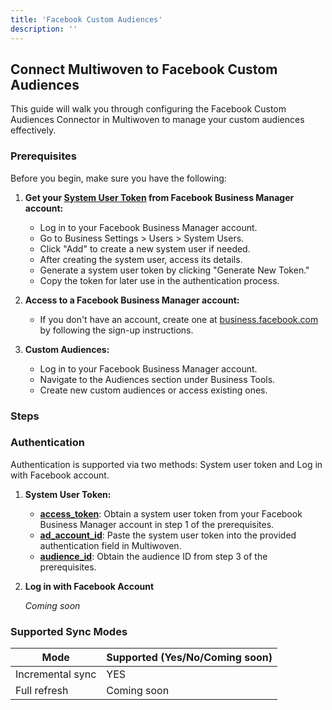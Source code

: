```yaml
---
title: 'Facebook Custom Audiences'
description: ''
---
```


## Connect Multiwoven to Facebook Custom Audiences

This guide will walk you through configuring the Facebook Custom Audiences Connector in Multiwoven to manage your custom audiences effectively.

### Prerequisites

Before you begin, make sure you have the following:

1. **Get your [System User Token](https://developers.facebook.com/docs/marketing-api/system-users/overview) from Facebook Business Manager account:**

   - Log in to your Facebook Business Manager account.
   - Go to Business Settings > Users > System Users.
   - Click "Add" to create a new system user if needed.
   - After creating the system user, access its details.
   - Generate a system user token by clicking "Generate New Token."
   - Copy the token for later use in the authentication process.

2. **Access to a Facebook Business Manager account:**

   - If you don't have an account, create one at [business.facebook.com](https://business.facebook.com/) by following the sign-up instructions.

3. **Custom Audiences:**

   - Log in to your Facebook Business Manager account.
   - Navigate to the Audiences section under Business Tools.
   - Create new custom audiences or access existing ones.

### Steps

### Authentication

Authentication is supported via two methods: System user token and Log in with Facebook account.

1. **System User Token:**

   - **[access_token](https://developers.facebook.com/docs/marketing-api/system-users/create-retrieve-update)**: Obtain a system user token from your Facebook Business Manager account in step 1 of the prerequisites.
   - **[ad_account_id](https://www.facebook.com/business/help/1492627900875762)**: Paste the system user token into the provided authentication field in Multiwoven.
   - **[audience_id](https://developers.facebook.com/docs/marketing-api/reference/custom-audience/)**: Obtain the audience ID from step 3 of the prerequisites.

2. **Log in with Facebook Account**

   *Coming soon*

### Supported Sync Modes 

| Mode            | Supported (Yes/No/Coming soon) |
|-----------------|--------------------------------|
| Incremental sync | YES                           |
| Full refresh     | Coming soon                   |
